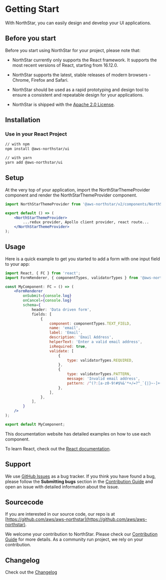 
<Meta title="GettingStart" />

# Getting Start

With NorthStar, you can easily design and develop your UI applications.

## Before you start

Before you start using NorthStar for your project, please note that:

* NorthStar currently only supports the React framework. It supports the most recent versions of React, starting from 16.12.0.

* NorthStar supports the latest, stable releases of modern browsers - Chrome, Firefox and Safari.

* NorthStar should be used as a rapid prototyping and design tool to ensure a consistent and repeatable design for your applications. 

* NorthStar is shipped with the [Apache 2.0 License](https://www.apache.org/licenses/LICENSE-2.0).

## Installation

### Use in your React Project

```bash 
// with npm
npm install @aws-northstar/ui

// with yarn
yarn add @aws-northstar/ui
```

## Setup

At the very top of your application, import the NorthStarThemeProvider component and render the NorthStarThemeProvider component.

```jsx static
import NorthStarThemeProvider from '@aws-northstar/v2/components/NorthStarThemeProvider';

export default () => (
    <NorthStarThemeProvider>
        ...redux provider, Apollo client provider, react route...
    </NorthStarThemeProvider>
);
```

## Usage
Here is a quick example to get you started to add a form with one input field to your app:

```jsx static
import React, { FC } from 'react';
import FormRenderer, { componentTypes, validatorTypes } from '@aws-northstar/ui/components/FormRenderer';

const MyComponent: FC = () => (
    <FormRenderer 
        onSubmit={console.log} 
        onCancel={console.log}
        schema={
            header: 'Data driven form',
            fields: [
                {
                    component: componentTypes.TEXT_FIELD,
                    name: 'email',
                    label: 'Email',
                    description: 'Email Address',
                    helperText: 'Enter a valid email address',
                    isRequired: true,
                    validate: [
                        {
                            type: validatorTypes.REQUIRED,
                        },
                        {
                            type: validatorTypes.PATTERN,
                            message: 'Invalid email address',
                            pattern: /^(?:[a-z0-9!#$%&'*+/=?^_`{|}~-]+(?:\.[a-z0-9!#$%&'*+/=?^_`{|}~-]+)*|"(?:[\x01-\x08\x0b\x0c\x0e-\x1f\x21\x23-\x5b\x5d-\x7f]|\\[\x01-\x09\x0b\x0c\x0e-\x7f])*")@(?:(?:[a-z0-9](?:[a-z0-9-]*[a-z0-9])?\.)+[a-z0-9](?:[a-z0-9-]*[a-z0-9])?|\[(?:(?:25[0-5]|2[0-4][0-9]|[01]?[0-9][0-9]?)\.){3}(?:25[0-5]|2[0-4][0-9]|[01]?[0-9][0-9]?|[a-z0-9-]*[a-z0-9]:(?:[\x01-\x08\x0b\x0c\x0e-\x1f\x21-\x5a\x53-\x7f]|\\[\x01-\x09\x0b\x0c\x0e-\x7f])+)\])$/i,
                        },
                    ],
                },
            ],
        }
    />
);

export default MyComponent; 
```

This documentation website has detailed examples on how to use each component. 

To learn React, check out the [React documentation](https://reactjs.org/).

## Support

We use [GitHub Issues](https://github.com/aws/aws-northstar/issues) as a bug tracker. If you think you have found a bug, please follow the **Submitting bugs** section in the [Contribution Guide](https://northstar.aws-prototyping.cloud/#/Contribution%20Guide) and open an issue with detailed information about the issue.

## Sourcecode

If you are interested in our source code, our repo is at [https://github.com/aws/aws-northstar](https://github.com/aws/aws-northstar).

We welcome your contribution to NorthStar. Please check our [Contribution Guide](https://northstar.aws-prototyping.cloud/#/Contribution%20Guide) for more details. As a community run project, we rely on your contribution.

## Changelog

Check out the [Changelog](https://github.com/aws/aws-northstar/releases)
